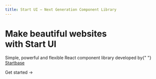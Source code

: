 ```yaml
---
title: Start UI – Next Generation Component Library
---
```



<div>
  <div className={styles.contentContainer}>
    <h1 className={styles.headline}>
      Make beautiful websites <br className="sm:block hidden" />
      with Start UI
    </h1>
    <p className={styles.subtitle}>
      Simple, powerful and flexible React component library developed by{" "}
      <a
        className="nextjs-link"
        href="https://startbase.dev"
        target="_blank"
        rel="noreferrer"
      >
        Startbase
      </a>
    </p>
    <p className={styles.subtitle}>
      <Link className={styles.cta} href="/docs">
        Get started <span>→</span>
      </Link>
    </p>
    <LandingBento />
  </div>
</div>
